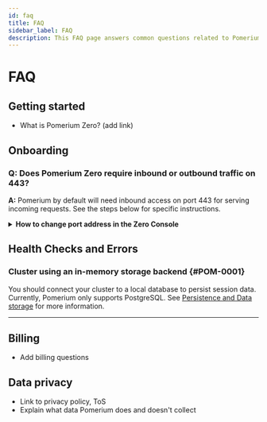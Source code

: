 ```yaml
---
id: faq
title: FAQ
sidebar_label: FAQ
description: This FAQ page answers common questions related to Pomerium Zero.
---
```


# FAQ

## Getting started

- What is Pomerium Zero? (add link)

## Onboarding

### Q: Does Pomerium Zero require inbound or outbound traffic on 443?

**A:** Pomerium by default will need inbound access on port 443 for serving incoming requests. See the steps below for specific instructions.
<details>
  <summary><b>How to change port address in the Zero Console</b></summary>
    <div>
      <ol>
        <li>Go here</li>
        <li>Do this</li>
        <li>Do that</li>
        <li>Save your changes</li>
      </ol>
    </div>
</details>

## Health Checks and Errors

### Cluster using an in-memory storage backend {#POM-0001}

You should connect your cluster to a local database to persist session data. Currently, Pomerium only supports PostgreSQL. See [Persistence and Data storage](/docs/internals/data-storage) for more information.

<hr/>

## Billing

- Add billing questions

## Data privacy

- Link to privacy policy, ToS
- Explain what data Pomerium does and doesn't collect
